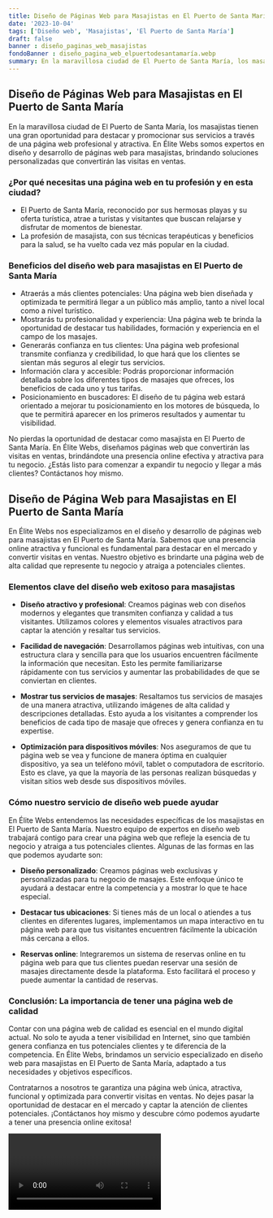 ```yaml
---
title: Diseño de Páginas Web para Masajistas en El Puerto de Santa María
date: '2023-10-04'
tags: ['Diseño web', 'Masajistas', 'El Puerto de Santa María']
draft: false
banner : diseño_paginas_web_masajistas
fondoBanner : diseño_pagina_web_elpuertodesantamaría.webp
summary: En la maravillosa ciudad de El Puerto de Santa María, los masajistas tienen una gran oportunidad para destacar y promocionar sus servicios a través de una página web profesional y atractiva. En Élite Webs somos expertos en diseño y desarrollo de páginas web para masajistas, brindando soluciones personalizadas que convertirán las visitas en ventas.
---
```


## Diseño de Páginas Web para Masajistas en El Puerto de Santa María

En la maravillosa ciudad de El Puerto de Santa María, los masajistas tienen una gran oportunidad para destacar y promocionar sus servicios a través de una página web profesional y atractiva. En Élite Webs somos expertos en diseño y desarrollo de páginas web para masajistas, brindando soluciones personalizadas que convertirán las visitas en ventas.

### ¿Por qué necesitas una página web en tu profesión y en esta ciudad?

- El Puerto de Santa María, reconocido por sus hermosas playas y su oferta turística, atrae a turistas y visitantes que buscan relajarse y disfrutar de momentos de bienestar.
- La profesión de masajista, con sus técnicas terapéuticas y beneficios para la salud, se ha vuelto cada vez más popular en la ciudad.

### Beneficios del diseño web para masajistas en El Puerto de Santa María

- Atraerás a más clientes potenciales: Una página web bien diseñada y optimizada te permitirá llegar a un público más amplio, tanto a nivel local como a nivel turístico.
- Mostrarás tu profesionalidad y experiencia: Una página web te brinda la oportunidad de destacar tus habilidades, formación y experiencia en el campo de los masajes.
- Generarás confianza en tus clientes: Una página web profesional transmite confianza y credibilidad, lo que hará que los clientes se sientan más seguros al elegir tus servicios.
- Información clara y accesible: Podrás proporcionar información detallada sobre los diferentes tipos de masajes que ofreces, los beneficios de cada uno y tus tarifas.
- Posicionamiento en buscadores: El diseño de tu página web estará orientado a mejorar tu posicionamiento en los motores de búsqueda, lo que te permitirá aparecer en los primeros resultados y aumentar tu visibilidad.

No pierdas la oportunidad de destacar como masajista en El Puerto de Santa María. En Élite Webs, diseñamos páginas web que convertirán las visitas en ventas, brindándote una presencia online efectiva y atractiva para tu negocio. ¿Estás listo para comenzar a expandir tu negocio y llegar a más clientes? Contáctanos hoy mismo.

<GifSeo />

<Cta />

## Diseño de Página Web para Masajistas en El Puerto de Santa María

En Élite Webs nos especializamos en el diseño y desarrollo de páginas web para masajistas en El Puerto de Santa María. Sabemos que una presencia online atractiva y funcional es fundamental para destacar en el mercado y convertir visitas en ventas. Nuestro objetivo es brindarte una página web de alta calidad que represente tu negocio y atraiga a potenciales clientes.

### Elementos clave del diseño web exitoso para masajistas

- **Diseño atractivo y profesional**: Creamos páginas web con diseños modernos y elegantes que transmiten confianza y calidad a tus visitantes. Utilizamos colores y elementos visuales atractivos para captar la atención y resaltar tus servicios.

- **Facilidad de navegación**: Desarrollamos páginas web intuitivas, con una estructura clara y sencilla para que los usuarios encuentren fácilmente la información que necesitan. Esto les permite familiarizarse rápidamente con tus servicios y aumentar las probabilidades de que se conviertan en clientes.

- **Mostrar tus servicios de masajes**: Resaltamos tus servicios de masajes de una manera atractiva, utilizando imágenes de alta calidad y descripciones detalladas. Esto ayuda a los visitantes a comprender los beneficios de cada tipo de masaje que ofreces y genera confianza en tu expertise.

- **Optimización para dispositivos móviles**: Nos aseguramos de que tu página web se vea y funcione de manera óptima en cualquier dispositivo, ya sea un teléfono móvil, tablet o computadora de escritorio. Esto es clave, ya que la mayoría de las personas realizan búsquedas y visitan sitios web desde sus dispositivos móviles.

### Cómo nuestro servicio de diseño web puede ayudar

En Élite Webs entendemos las necesidades específicas de los masajistas en El Puerto de Santa María. Nuestro equipo de expertos en diseño web trabajará contigo para crear una página web que refleje la esencia de tu negocio y atraiga a tus potenciales clientes. Algunas de las formas en las que podemos ayudarte son:

- **Diseño personalizado**: Creamos páginas web exclusivas y personalizadas para tu negocio de masajes. Este enfoque único te ayudará a destacar entre la competencia y a mostrar lo que te hace especial.

- **Destacar tus ubicaciones**: Si tienes más de un local o atiendes a tus clientes en diferentes lugares, implementamos un mapa interactivo en tu página web para que tus visitantes encuentren fácilmente la ubicación más cercana a ellos.

- **Reservas online**: Integraremos un sistema de reservas online en tu página web para que tus clientes puedan reservar una sesión de masajes directamente desde la plataforma. Esto facilitará el proceso y puede aumentar la cantidad de reservas.

### Conclusión: La importancia de tener una página web de calidad

Contar con una página web de calidad es esencial en el mundo digital actual. No solo te ayuda a tener visibilidad en Internet, sino que también genera confianza en tus potenciales clientes y te diferencia de la competencia. En Élite Webs, brindamos un servicio especializado en diseño web para masajistas en El Puerto de Santa María, adaptado a tus necesidades y objetivos específicos.

Contratarnos a nosotros te garantiza una página web única, atractiva, funcional y optimizada para convertir visitas en ventas. No dejes pasar la oportunidad de destacar en el mercado y captar la atención de clientes potenciales. ¡Contáctanos hoy mismo y descubre cómo podemos ayudarte a tener una presencia online exitosa!

<Video />

<CtaBot job='Masajistas' city='El Puerto de Santa María'/>

<Gmaps query='El Puerto de Santa María+españa+maps' />